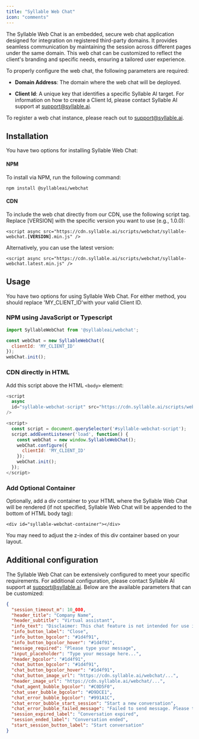 ```yaml
---
title: "Syllable Web Chat"
icon: "comments"
---
```


The Syllable Web Chat is an embedded, secure web chat application designed for integration on registered third-party domains. It provides seamless communication by maintaining the session across different pages under the same domain. This web chat can be customized to reflect the client's branding and specific needs, ensuring a tailored user experience.

To properly configure the web chat, the following parameters are required:

* **Domain Address**: The domain where the web chat will be deployed.

* **Client Id**: A unique key that identifies a specific Syllable AI target. For information on how to create a Client Id, please contact Syllable AI support at [support@syllable.ai](mailto:support@syllable.ai).

To register a web chat instance, please reach out to [support@syllable.ai](mailto:support@syllable.ai).

## Installation

You have two options for installing Syllable Web Chat:

#### NPM

To install via NPM, run the following command:

`npm install @syllableai/webchat`

#### CDN

To include the web chat directly from our CDN, use the following script tag. Replace \[VERSION] with the specific version you want to use (e.g., 1.0.0):

`<script async src="https://cdn.syllable.ai/scripts/webchat/syllable-webchat.`**`[VERSION]`**`.min.js" />`

Alternatively, you can use the latest version:

`<script async src="https://cdn.syllable.ai/scripts/webchat/syllable-webchat.latest.min.js" />`

## Usage

You have two options for using Syllable Web Chat. For either method, you should replace 'MY\_CLIENT\_ID'with your valid Client ID.

### NPM using JavaScript or Typescript

```javascript
import SyllableWebChat from '@syllableai/webchat';

const webChat = new SyllableWebChat({
  clientId: 'MY_CLIENT_ID'
});
webChat.init();
```

### CDN directly in HTML

Add this script above the HTML `<body>` element:

```javascript
<script
  async
  id="syllable-webchat-script" src="https://cdn.syllable.ai/scripts/webchat/syllable-webchat.latest.min.js"
/>

<script>
  const script = document.querySelector('#syllable-webchat-script');
  script.addEventListener('load', function() {
    const webChat = new window.SyllableWebChat();
    webChat.configure({
      clientId: 'MY_CLIENT_ID'
    });
    webChat.init();
  });
</script>
```

### Add Optional Container

Optionally, add a div container to your HTML where the Syllable Web Chat will be rendered (if not specified, Syllable Web Chat will be appended to the bottom of HTML body tag):

`<div id="syllable-webchat-container"></div>`

You may need to adjust the z-index of this div container based on your layout.

## Additional configuration

The Syllable Web Chat can be extensively configured to meet your specific requirements. For additional configuration, please contact Syllable AI support at [support@syllable.ai](mailto:support@syllable.ai). Below are the available parameters that can be customized:

```json
{
  "session_timeout_m": 10_080,
  "header_title": "Company Name",
  "header_subtitle": "Virtual assistant",
  "info_text": "Disclaimer: This chat feature is not intended for use in medical emergencies or for medical advice. If you are in need of immediate medical attention, contact your provider or call 911.",
  "info_button_label": "Close",
  "info_button_bgcolor": "#1d4f91",
  "info_button_bgcolor_hover": "#1d4f91",
  "message_required": "Please type your message",
  "input_placeholder": "Type your message here...",
  "header_bgcolor": "#1d4f91",
  "chat_button_bgcolor": "#1d4f91",
  "chat_button_bgcolor_hover": "#1d4f91",
  "chat_button_image_url": "https://cdn.syllable.ai/webchat/...",
  "header_image_url": "https://cdn.syllable.ai/webchat/...",
  "chat_agent_bubble_bgcolor": "#C0D5F0",
  "chat_user_bubble_bgcolor": "#D9DCE1",
  "chat_error_bubble_bgcolor": "#991A1C",
  "chat_error_bubble_start_session": "Start a new conversation",
  "chat_error_bubble_failed_message": "Failed to send message. Please try again or start a new conversation.",
  "session_expired_label": "Conversation expired",
  "session_ended_label": "Conversation ended",
  "start_session_button_label": "Start conversation"
}

```